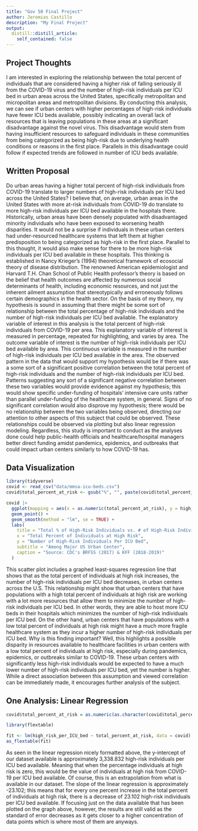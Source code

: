 ```yaml
---
title: "Gov 50 Final Project"
author: Jeremias Castillo
description: "My Final Project"
output:
  distill::distill_article:
    self_contained: false
---
```


## Project Thoughts

I am interested in exploring the relationship between the total percent of individuals that are considered having a higher risk of falling seriously ill from the COVID-19 virus and the number of high-risk individuals per ICU bed in urban areas across the United States, specifically metropolitan and micropolitan areas and metropolitan divisions. By conducting this analysis, we can see if urban centers with higher percentages of high-risk individuals have fewer ICU beds available, possibly indicating an overall lack of resources that is leaving populations in these areas at a significant disadvantage against the novel virus. This disadvantage would stem from having insufficient resources to safeguard individuals in these communities from being categorized as being high-risk due to underlying health conditions or reasons in the first place. Parallels in this disadvantage could follow if expected trends are followed in number of ICU beds available. 

## Written Proposal  

Do urban areas having a higher total percent of high-risk individuals from COVID-19 translate to larger numbers of high-risk individuals per ICU bed across the United States? I believe that, on average, urban areas in the United States with more at-risk individuals from COVID-19 do translate to more high-risk individuals per ICU bed available in the hospitals there. Historically, urban areas have been densely populated with disadvantaged minority individuals who have been exposed to worsening health disparities. It would not be a surprise if individuals in these urban centers had under-resourced healthcare systems that left them at higher predisposition to being categorized as high-risk in the first place. Parallel to this thought, it would also make sense for there to be more high-risk individuals per ICU bed available in these hospitals. This thinking is established in Nancy Krieger's (1994) theoretical framework of ecosocial theory of disease distribution. The renowned American epidemiologist and Harvard T.H. Chan School of Public Health professor's theory is based on the belief that health outcomes are affected by numerous social determinants of health, including economic resources, and not just the inherent ailment assumption that stereotypically and erroneously follows certain demographics in the health sector. On the basis of my theory, my hypothesis is sound in assuming that there might be some sort of relationship between the total percentage of high-risk individuals and the number of high-risk individuals per ICU bed available. The explanatory variable of interest in this analysis is the total percent of high-risk individuals from COVID-19 per area. This explanatory variable of interest is measured in percentage, repeated for highlighting, and varies by area. The outcome variable of interest is the number of high-risk individuals per ICU bed available by area. This continuous variable is measured in the number of high-risk individuals per ICU bed available in the area. The observed pattern in the data that would support my hypothesis would be if there was a some sort of a significant positive correlation between the total percent of high-risk individuals and the number of high-risk individuals per ICU bed. Patterns suggesting any sort of a significant negative correlation between these two variables would provide evidence against my hypothesis; this would show specific under-funding of hospitals' intensive care units rather than parallel under-funding of the healthcare system, in general. Signs of no significant correlation would also disprove my hypothesis; there would be no relationship between the two variables being observed, directing our attention to other aspects of this subject that could be observed. These relationships could be observed via plotting but also linear regression modeling. Regardless, this study is important to conduct as the analyses done could help public-health officials and healthcare/hospital managers better direct funding amidst pandemics, epidemics, and outbreaks that could impact urban centers similarly to how COVID-19 has.

## Data Visualization

```r
library(tidyverse)
covid <- read_csv("data/mmsa-icu-beds.csv")
covid$total_percent_at_risk <- gsub("%", "", paste(covid$total_percent_at_risk))

covid |>
  ggplot(mapping = aes(x = as.numeric(total_percent_at_risk), y = high_risk_per_ICU_bed)) +
  geom_point() +
  geom_smooth(method = "lm", se = TRUE) +
  labs(
    title = "Total % of High-Risk Individuals vs. # of High-Risk Individuals Per ICU Bed",
    x = "Total Percent of Individuals at High Risk",
    y = "Number of High-Risk Individuals Per ICU Bed",
    subtitle = "Among Major US Urban Center",
    caption = "Source: CDC's BRFSS (2017) & KFF (2018-2019)"
  )
```

This scatter plot includes a graphed least-squares regression line that shows that as the total percent of individuals at high risk increases, the number of high-risk individuals per ICU bed decreases, in urban centers across the U.S. This relationship might show that urban centers that have populations with a high total percent of individuals at high risk are working with a lot more resources that allow them to minimize the number of high-risk individuals per ICU bed. In other words, they are able to host more ICU beds in their hospitals which minimizes the number of high-risk individuals per ICU bed. On the other hand, urban centers that have populations with a low total percent of individuals at high risk might have a much more fragile healthcare system as they incur a higher number of high-risk individuals per ICU bed. Why is this finding important? Well, this highlights a possible disparity in resources available to healthcare facilities in urban centers with a low total percent of individuals at high risk, especially during pandemics, epidemics, or outbreaks similar to COVID-19. These urban centers with significantly less high-risk individuals would be expected to have a much lower number of high-risk individuals per ICU bed, yet the number is higher. While a direct association between this assumption and viewed correlation can be immediately made, it encourages further analysis of the subject. 

## One Analysis: Linear Regression 

```r
covid$total_percent_at_risk = as.numeric(as.character(covid$total_percent_at_risk))

library(flextable)

fit <- lm(high_risk_per_ICU_bed ~ total_percent_at_risk, data = covid)
as_flextable(fit)

```

As seen in the linear regression nicely formatted above, the y-intercept of our dataset available is approximately 3,338.832 high-risk individuals per ICU bed available. Meaning that when the percentage individuals at high risk is zero, this would be the value of individuals at high risk from COVID-19 per ICU bed available. Of course, this is an extrapolation from what is available in our dataset. The slope of the linear regression is approximately -23.102; this means that for every one percent increase in the total percent of individuals at high risk, there is a decrease of 23.102 high-risk individuals per ICU bed available. If focusing just on the data available that has been plotted on the graph above, however, the results are still valid as the standard of error decreases as it gets closer to a higher concentration of data points which is where most of them are anyways. 

